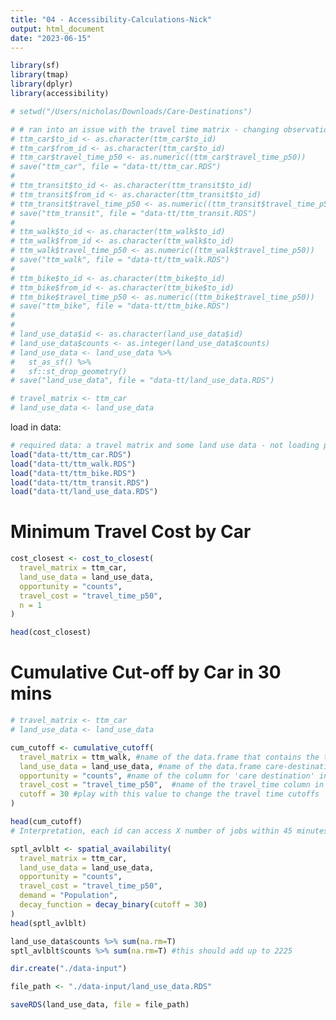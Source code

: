 ```yaml
---
title: "04 - Accessibility-Calculations-Nick"
output: html_document
date: "2023-06-15"
---
```


```r
library(sf)
library(tmap)
library(dplyr)
library(accessibility)
```
<!-- I commented out the following few chunks. In this notebook we should just load in the travel time matrices and all other needed data. The commented out code can be in the 'data-prep' .Rmds when they are ultimately consolidated -->

```r
# setwd("/Users/nicholas/Downloads/Care-Destinations")
```
```r
# # ran into an issue with the travel time matrix - changing observations to match the example from package 
# ttm_car$to_id <- as.character(ttm_car$to_id)
# ttm_car$from_id <- as.character(ttm_car$to_id)
# ttm_car$travel_time_p50 <- as.numeric((ttm_car$travel_time_p50))
# save("ttm_car", file = "data-tt/ttm_car.RDS")
# 
# ttm_transit$to_id <- as.character(ttm_transit$to_id)
# ttm_transit$from_id <- as.character(ttm_transit$to_id)
# ttm_transit$travel_time_p50 <- as.numeric((ttm_transit$travel_time_p50))
# save("ttm_transit", file = "data-tt/ttm_transit.RDS")
# 
# ttm_walk$to_id <- as.character(ttm_walk$to_id)
# ttm_walk$from_id <- as.character(ttm_walk$to_id)
# ttm_walk$travel_time_p50 <- as.numeric((ttm_walk$travel_time_p50))
# save("ttm_walk", file = "data-tt/ttm_walk.RDS")
# 
# ttm_bike$to_id <- as.character(ttm_bike$to_id)
# ttm_bike$from_id <- as.character(ttm_bike$to_id)
# ttm_bike$travel_time_p50 <- as.numeric((ttm_bike$travel_time_p50))
# save("ttm_bike", file = "data-tt/ttm_bike.RDS")
# 
# 
# land_use_data$id <- as.character(land_use_data$id)
# land_use_data$counts <- as.integer(land_use_data$counts)
# land_use_data <- land_use_data %>% 
#   st_as_sf() %>%
#   sf::st_drop_geometry()
# save("land_use_data", file = "data-tt/land_use_data.RDS")
```
```r
# travel_matrix <- ttm_car
# land_use_data <- land_use_data
```

load in data:
```r
# required data: a travel matrix and some land use data - not loading properly as an RDS so being called in from environment 
load("data-tt/ttm_car.RDS")
load("data-tt/ttm_walk.RDS")
load("data-tt/ttm_bike.RDS")
load("data-tt/ttm_transit.RDS")
load("data-tt/land_use_data.RDS")
```

# Minimum Travel Cost by Car
```r
cost_closest <- cost_to_closest(
  travel_matrix = ttm_car,
  land_use_data = land_use_data,
  opportunity = "counts",
  travel_cost = "travel_time_p50",
  n = 1
)

head(cost_closest)
```

# Cumulative Cut-off by Car in 30 mins
```r
# travel_matrix <- ttm_car
# land_use_data <- land_use_data

cum_cutoff <- cumulative_cutoff(
  travel_matrix = ttm_walk, #name of the data.frame that contains the travel times and the from_ids to to_ids
  land_use_data = land_use_data, #name of the data.frame care-destination counts per DA
  opportunity = "counts", #name of the column for 'care destination' in 'land_use_data'
  travel_cost = "travel_time_p50",  #name of the travel_time column in 'travel_matrix'
  cutoff = 30 #play with this value to change the travel time cutoffs
)

head(cum_cutoff)
# Interpretation, each id can access X number of jobs within 45 minutes of travel. Population is not an input, so this is not a 'competitive' measure so this score is only based on impedance and nodes not consider the 'mass effect' (i.e., population centers that are larger demand more opportunities).
```

```r
sptl_avlblt <- spatial_availability(
  travel_matrix = ttm_car,
  land_use_data = land_use_data,
  opportunity = "counts",
  travel_cost = "travel_time_p50",
  demand = "Population",
  decay_function = decay_binary(cutoff = 30)
)
head(sptl_avlblt)

land_use_data$counts %>% sum(na.rm=T)
sptl_avlblt$counts %>% sum(na.rm=T) #this should add up to 2225
```
```r
dir.create("./data-input")

file_path <- "./data-input/land_use_data.RDS"

saveRDS(land_use_data, file = file_path)
```


